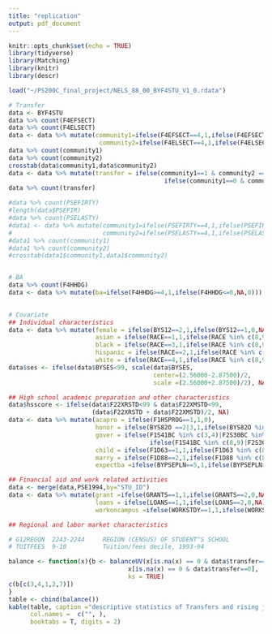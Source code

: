 ```yaml
---
title: "replication"
output: pdf_document
---
```


```r
knitr::opts_chunk$set(echo = TRUE)
library(tidyverse)
library(Matching)
library(knitr)
library(descr)
```

```r
load("~/PS200C_final_project/NELS_88_00_BYF4STU_V1_0.rdata")

# Transfer
data <- BYF4STU
data %>% count(F4EFSECT)
data %>% count(F4ELSECT)
data <- data %>% mutate(community1=ifelse(F4EFSECT==4,1,ifelse(F4EFSECT %in% c(5,6),0,NA)),
                         community2=ifelse(F4ELSECT==4,1,ifelse(F4ELSECT %in% c(5,6),0,NA)))
data %>% count(community1)
data %>% count(community2)
crosstab(data$community1,data$community2)
data <- data %>% mutate(transfer = ifelse(community1==1 & community2 ==0, 1, 
                                           ifelse(community1==0 & community2 ==0, 0,NA)))
data %>% count(transfer)

#data %>% count(PSEFIRTY)
#length(data$PSEFIR)
#data %>% count(PSELASTY)
#data1 <- data %>% mutate(community1=ifelse(PSEFIRTY==4,1,ifelse(PSEFIRTY %in% c(5,6),0,NA)),
#                         community2=ifelse(PSELASTY==4,1,ifelse(PSELASTY %in% c(5,6),0,NA)))
#data1 %>% count(community1)
#data1 %>% count(community2)
#crosstab(data1$community1,data1$community2)


# BA 
data %>% count(F4HHDG)
data <- data %>% mutate(ba=ifelse(F4HHDG>=4,1,ifelse(F4HHDG<=0,NA,0)))
                          

# Covariate
## Individual characteristics
data <- data %>% mutate(female = ifelse(BYS12==2,1,ifelse(BYS12==1,0,NA)),
                        asian = ifelse(RACE==1,1,ifelse(RACE %in% c(8,9),NA,0)),
                        black = ifelse(RACE==3,1,ifelse(RACE %in% c(8,9),NA,0)), 
                        hispanic = ifelse(RACE==2,1,ifelse(RACE %in% c(8,9),NA,0)), 
                        white = ifelse(RACE==4,1,ifelse(RACE %in% c(8,9),NA,0)))
data$ses <- ifelse(data$BYSES<99, scale(data$BYSES,
                                        center=(2.56000-2.87500)/2, 
                                        scale =(2.56000+2.87500)/2), NA)

## High school academic preparation and other characteristics
data$hsscore <- ifelse(data$F22XRSTD<99 & data$F22XMSTD<99,
                       (data$F22XRSTD + data$F22XMSTD)/2, NA)
data <- data %>% mutate(acapro = ifelse(F1HSPROG==1,1,0),
                        honor = ifelse(BYS82O ==2|3,1,ifelse(BYS82O %in% c(8,9),NA,0)),
                        gover = ifelse(F1S41BC %in% c(3,4)|F2S30BC %in% c(3,4),1,
                                       ifelse(F1S41BC %in% c(8,9)|F2S30BC %in% c(8,9),NA,0)), 
                        child = ifelse(F1D63==1,1,ifelse(F1D63 %in% c(8,9),NA,0)),
                        marry = ifelse(F1D88==2,1,ifelse(F1D88 %in% c(8,9),NA,0)),
                        expectba =ifelse(BYPSEPLN==5,1,ifelse(BYPSEPLN>=98,NA,0)))

## Financial aid and work related activities
data <- merge(data,PSE1994,by="STU_ID")
data <- data %>% mutate(grant =ifelse(GRANTS==1,1,ifelse(GRANTS==2,0,NA)),
                        loans = ifelse(LOANS==1,1,ifelse(LOANS==2,0,NA)),
                        workoncampus =ifelse(WORKSTDY==1,1,ifelse(WORKSTDY==2,0,NA)))

## Regional and labor market characteristics

# G12REGON  2243-2244     REGION (CENSUS) OF STUDENT^S SCHOOL
# TUITFEES  9-10          Tuition/fees decile, 1993-94

```

```r
balance <- function(x){b <- balanceUV(x[is.na(x) == 0 & data$transfer==1],
                                 x[is.na(x) == 0 & data$transfer==0], 
                                 ks = TRUE)
c(b[c(3,4,1,2,7)])
}
table <- cbind(balance())
kable(table, caption ="descriptive statistics of Transfers and rising junior students", 
      col.names =  c("", ), 
      booktabs = T, digits = 2)

```

